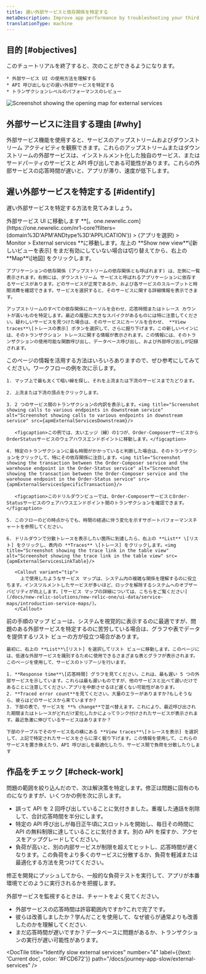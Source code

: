 ```yaml
---
title: 遅い外部サービスと依存関係を特定する
metaDescription: Improve app performance by troubleshooting your third party services with the New Relic external services UI.
translationType: machine
---
```






## 目的 [#objectives]

<SideBySide>
  <Side>
    このチュートリアルを終了すると、次のことができるようになります。

    * 外部サービス UI の使用方法を理解する
    * API 呼び出しなどの遅い外部サービスを特定する
    * トランザクションレベルのパフォーマンスのレビュー
  </Side>

  <Side>
    <img
      title="Screenshot showing the opening map for external services"
      alt="Screenshot showing the opening map for external services"
      src={apmExternalServiceIntro}
      style={{ maxWidth: '50%' }}
    />
  </Side>
</SideBySide>

## 外部サービスに注目する理由 [#why]

外部サービス機能を使用すると、サービスのアップストリームおよびダウンストリーム アクティビティを観察できます。これらのアップストリームまたはダウンストリームの外部サービスは、インストルメント化した独自のサービス、またはサードパーティのサービスと API 呼び出しである可能性があります。これらの外部サービスの応答時間が遅いと、アプリが滞り、速度が低下します。

## 遅い外部サービスを特定する [#identify]

遅い外部サービスを特定する方法を見てみましょう。

<Steps>
  <Step>
    外部サービス UI に移動します **[。one.newrelic.com](https://one.newrelic.com/nr1-core?filters=(domain%3D'APM'ANDtype%3D'APPLICATION')) > (アプリを選択) > Monitor > External services **に移動します。左上の **Show new view**\[新しいビューを表示] をまだ有効にしていない場合は切り替えてから、右上の **Map**\[地図] をクリックします。

    アプリケーションの依存関係 (アップストリームの依存関係とも呼ばれます) は、左側に一覧表示されます。右側には、ダウンストリーム サービスと呼ばれるアプリケーションに依存するサービスがあります。どのサービスが正常であるか、および各サービスのスループットと時間消費を確認できます。サービスを選択すると、そのサービスに関する詳細情報を表示できます。

    アップストリームのすべての依存関係にカーソルを合わせ、応答時間またはトレース カウントが高いものを特定します。最近の履歴に大きなスパイクがあるものには特に注意してください。疑わしいサービスを見つけた場合は、そのサービスにカーソルを合わせ、 **View traces**\[トレースの表示] ボタンを選択して、さらに掘り下げます。この新しいペインには、そのトランザクション トレースに関する情報が表示されます。この情報には、そのトランザクションの使用可能な関数呼び出し、データベース呼び出し、および外部呼び出しが記録されます。
  </Step>

  <Step>
    このページの情報を活用する方法はいろいろありますので、ぜひ参考にしてみてください。ワークフローの例を次に示します。

    1. マップ上で最も太くて暗い線を探し、それを上流または下流のサービスまでたどります。

    2. 上流または下流の頂点をクリックします。

    3. 2 つのサービス間のトランザクションの内訳を表示します。<img title="Screenshot showing calls to various endpoints in downstream service" alt="Screenshot showing calls to various endpoints in downstream service" src={apmExternalServicesDownstream}/>

       <figcaption>この例では、太いエッジ（線）の1つが、Order-ComposerサービスからOrderStatusサービスのウェアハウスエンドポイントに移動します。</figcaption>

    4. 特定のトランザクションに最も時間がかかっていると判断した場合は、そのトランザクションをクリックして、特にその依存関係に注目します。<img title="Screenshot showing the transaction between the Order-Composer service and the warehouse endpoint in the Order-Status service" alt="Screenshot showing the transaction between the Order-Composer service and the warehouse endpoint in the Order-Status service" src={apmExternalServicesSpecificTransaction}/>

       <figcaption>このドリルダウンビューでは、Order-ComposerサービスとOrder-Statusサービスのウェアハウスエンドポイント間のトランザクションを確認できます。</figcaption>

    5. このフローのどの時点からでも、時間の経過に伴う変化を示すサポートパフォーマンスチャートを参照してください。

    6. ドリルダウンで分散トレースを表示したい箇所に到達したら、右上の **List** \[リスト] をクリックし、表内の **Traces** \[トレース] をクリックします。<img title="Screenshot showing the trace link in the table view" alt="Screenshot showing the trace link in the table view" src={apmExternalServicesLinkTable}/>

       <Callout variant="tip">
         上で使用したようなサービス マップは、システム内の複雑な関係を理解するのに役立ちます。インスツルメントしたサービスが多いほど、ロックを解除するシステムへのオブザーバビリティが向上します。[サービス マップの詳細については、こちらをご覧ください](/docs/new-relic-solutions/new-relic-one/ui-data/service-maps/introduction-service-maps/)。
       </Callout>
  </Step>

  <Step>
    前の手順のマップ ビューは、システムを視覚的に表示するのに最適ですが、問題のある外部サービスを特定するのに苦労している場合は、グラフや表でデータを提供するリスト ビューの方が役立つ場合があります。

    最初に、右上の **List**\[リスト] を選択してリスト ビューに移動します。このページには、低速な外部サービスを識別するために使用できるさまざまな表とグラフが表示されます。このページを使用して、サービスのトリアージを行います。

    1. **Response time**\[応答時間] グラフを見てください。これは、最も遅い 5 つの外部サービスを示しています。これらは最も遅いものですが、他のサービスと比べて遅いだけであることに注意してください.アプリを中断させるほど遅くない可能性があります。
    2. **Traced error count**を見てください。大量のエラーがありますか?もしそうなら、彼らはどのサービスから来ていますか?
    3. 下部の表で、サービスを **% change**で並べ替えます。これにより、最近呼び出された期間またはトレースがどれだけ変化したかによってランク付けされたサービスが表示されます。最近急激に伸びているサービスはありますか？

    下部のテーブルでそのサービス名の横にある **View traces**\[トレースを表示] を選択して、上記で特定されたサービスをさらに深く掘り下げます。この情報を使用して、これらのサービスを置き換えたり、API 呼び出しを最適化したり、サービス間で負荷を分散したりします
  </Step>
</Steps>

## 作品をチェック [#check-work]

問題の範囲を絞り込んだので、次は解決策を特定します。修正は問題に固有のものになりますが、いくつかの例を次に示します。

* 誤って API を 2 回呼び出していることに気付きました。重複した通話を削除して、合計応答時間を半分にします。
* 特定の API 呼び出しが毎日正午頃にスロットルを開始し、毎日その時間に API の無料制限に達していることに気付きます。別の API を探すか、アクセスをアップグレードしてください。
* 負荷が高いと、別の内部サービスが制限を超えてヒットし、応答時間が遅くなります。この負荷をより多くのサービスに分散するか、負荷を軽減または最適化する方法を見つけてください。

修正を開発にプッシュしてから、一般的な負荷テストを実行して、アプリが本番環境でどのように実行されるかを把握します。

外部サービスを監視するときは、チャートをよく見てください。

* 外部サービスの応答時間は許容範囲内ですか?これで完了です。
* 彼らは改善しましたか？学んだことを使用して、なぜ彼らが通常よりも改善したのかを理解してください.
* まだ応答時間が遅いですか？データベースに問題があるか、トランザクションの実行が遅い可能性があります。

<DocTiles numbered>
  <DocTile
    title="Prepare to triage your application"
    path="/docs/journey-app-slow/root-causes"
  />

  <DocTile
    title="Identify problematic transactions"
    path="/docs/journey-app-slow/problematic-transactions"
  />
</DocTiles>

<DocTiles>
  <DocTile
    title="Identify slow database queries"
    number="3"
    path="/docs/journey-app-slow/slow-database-queries"
  />

  <DocTile
    title="Identify slow external services"
    number="4"
    label={{text: 'Current doc', color: '#FCD672'}}
    path="/docs/journey-app-slow/external-services"
  />

  <DocTile
    title="Create performance benchmarks"
    number="5"
    path="/docs/journey-app-slow/create-benchmarks/"
  />
</DocTiles>